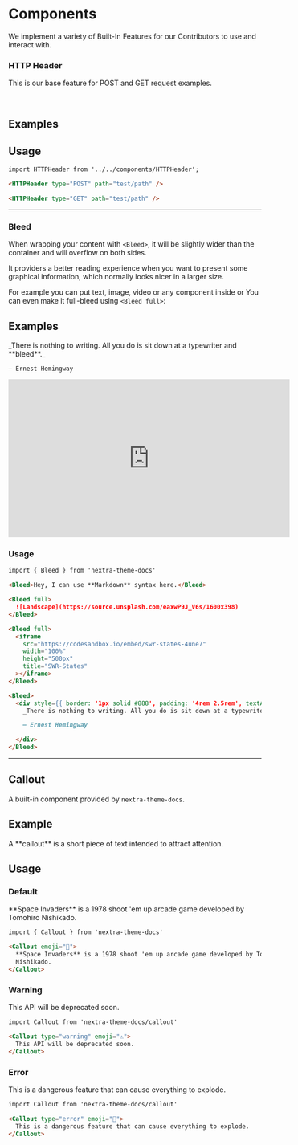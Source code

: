 
# Components

We implement a variety of Built-In Features for our Contributors to use and interact with.

### HTTP Header

This is our base feature for POST and GET request examples.

<br /> 

## Examples

<HTTPHeader type="POST" path="test/path" />
<HTTPHeader type="GET" path="test/path" />

## Usage

```markdown
import HTTPHeader from '../../components/HTTPHeader';

<HTTPHeader type="POST" path="test/path" />

<HTTPHeader type="GET" path="test/path" />
```

---

### Bleed

When wrapping your content with `<Bleed>`, it will be slightly wider than the container
and will overflow on both sides.

It providers a better reading experience when you want to present some graphical information, which normally
looks nicer in a larger size.

For example you can put text, image, video or any component inside
or You can even make it full-bleed using `<Bleed full>`:

## Examples

<Bleed>
  <div style={{ border: '1px solid #888', padding: '4rem 2.5rem', textAlign: 'center' }}>
    _There is nothing to writing. All you do is sit down at a typewriter and **bleed**._

    — Ernest Hemingway

  </div>
</Bleed>

<Bleed>
  <iframe
    width="560"
    height="315"
    src="https://www.youtube.com/embed/o-YBDTqX_ZU"
    title="YouTube video player"
    frameborder="0"
    allow="accelerometer; 
    autoplay; 
    clipboard-write; 
    encrypted-media; 
    gyroscope; 
    picture-in-picture"
    allowfullscreen
  ></iframe>
</Bleed>

### Usage

```markdown
import { Bleed } from 'nextra-theme-docs'

<Bleed>Hey, I can use **Markdown** syntax here.</Bleed>

<Bleed full>
  ![Landscape](https://source.unsplash.com/eaxwP9J_V6s/1600x398)
</Bleed>

<Bleed full>
  <iframe
    src="https://codesandbox.io/embed/swr-states-4une7"
    width="100%"
    height="500px"
    title="SWR-States"
  ></iframe>
</Bleed>
```

```markdown
<Bleed>
  <div style={{ border: '1px solid #888', padding: '4rem 2.5rem', textAlign: 'center' }}>
    _There is nothing to writing. All you do is sit down at a typewriter and **bleed**._

    — Ernest Hemingway

  </div>
</Bleed>
```

---

## Callout

A built-in component provided by `nextra-theme-docs`.

## Example

<Callout>
  A **callout** is a short piece of text intended to attract attention.
</Callout>

## Usage

### Default

<Callout emoji="👾">
  **Space Invaders** is a 1978 shoot 'em up arcade game developed by Tomohiro
  Nishikado.
</Callout>

```markdown
import { Callout } from 'nextra-theme-docs'

<Callout emoji="👾">
  **Space Invaders** is a 1978 shoot 'em up arcade game developed by Tomohiro
  Nishikado.
</Callout>
```

### Warning

<Callout type="warning" emoji="⚠️">
  This API will be deprecated soon.
</Callout>

```markdown
import Callout from 'nextra-theme-docs/callout'

<Callout type="warning" emoji="⚠️">
  This API will be deprecated soon.
</Callout>
```

### Error

<Callout type="error" emoji="🚫">
  This is a dangerous feature that can cause everything to explode.
</Callout>

```markdown
import Callout from 'nextra-theme-docs/callout'

<Callout type="error" emoji="️🚫">
  This is a dangerous feature that can cause everything to explode.
</Callout>
```